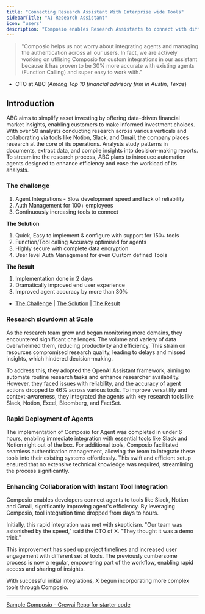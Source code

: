 ```yaml
---
title: "Connecting Research Assistant With Enterprise wide Tools"
sidebarTitle: "AI Research Assistant"
icon: "users"
description: "Composio enables Research Assistants to connect with different Tools 10x faster and 30% more accurately"
---
```



> "Composio helps us not worry about integrating agents
> and managing the authentication across all our users. In fact, we are actively
> working on utilising Composio for custom integrations in our
> assistant because it has proven to be 30% more accurate with existing agents (Function Calling) and super easy to work with."
- CTO at ABC (*Among Top 10 financial advisory firm in Austin, Texas*)

## **Introduction** 

ABC aims to simplify asset investing by offering data-driven financial market insights, enabling customers to make informed investment choices. With over 50 analysts conducting research across various verticals and collaborating via tools like Notion, Slack, and Gmail, the company places research at the core of its operations. Analysts study patterns in documents, extract data, and compile insights into decision-making reports. To streamline the research process, ABC plans to introduce automation agents designed to enhance efficiency and ease the workload of its analysts.

### **The challenge**

1. Agent Integrations - Slow development speed and lack of reliability  
2. Auth Management for 100+ employees  
3. Continuously increasing tools to connect

**The Solution**

1. Quick, Easy to implement & configure with support for 150+ tools
2. Function/Tool calling Accuracy optimised for agents 
3. Highly secure with complete data encryption
4. User level Auth Management for even Custom defined Tools

**The Result**

1. Implementation done in 2 days
2. Dramatically improved end user experience 
3. Improved agent accuracy by more than 30%

- [The Challenge](#research-slowdown-at-scale) | [The Solution](#rapid-deployment-of-agents) | [The Result](#enhancing-collaboration-with-instant-tool-integration)

### Research slowdown at Scale

As the research team grew and began monitoring more domains, they encountered significant challenges. The volume and variety of data overwhelmed them, reducing productivity and efficiency. This strain on resources compromised research quality, leading to delays and missed insights, which hindered decision-making.

To address this, they adopted the OpenAI Assistant framework, aiming to automate routine research tasks and enhance researcher availability. However, they faced issues with reliability, and the accuracy of agent actions dropped to 46% across various tools. To improve versatility and context-awareness, they integrated the agents with key research tools like Slack, Notion, Excel, Bloomberg, and FactSet.

### Rapid Deployment of Agents

The implementation of Composio for Agent was completed in under 6 hours, enabling immediate integration with essential tools like Slack and Notion right out of the box. For additional tools, Composio facilitated seamless authentication management, allowing the team to integrate these tools into their existing systems effortlessly. This swift and efficient setup ensured that no extensive technical knowledge was required, streamlining the process significantly.

### Enhancing Collaboration with Instant Tool Integration

Composio enables developers connect agents to tools like Slack, Notion and Gmail, significantly improving agent's efficiency. By leveraging Composio, tool integration time dropped from days to hours.

Initially, this rapid integration was met with skepticism. "Our team was astonished by the speed," said the CTO of X. "They thought it was a demo trick."

This improvement has sped up project timelines and increased user engagement with different set of tools. The previously cumbersome process is now a regular, empowering part of the workflow, enabling rapid access and sharing of insights.

With successful initial integrations, X begun incorporating more complex tools through Composio. 

---------------------

[Sample Composio - Crewai Repo for starter code](https://github.com/ComposioHQ/composio-crewai-sample)